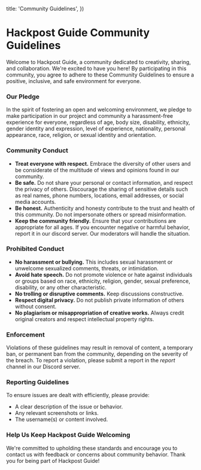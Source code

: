 
  title: 'Community Guidelines',
})

# Hackpost Guide Community Guidelines

Welcome to Hackpost Guide, a community dedicated to creativity, sharing, and collaboration. We're excited to have you here! By participating in this community, you agree to adhere to these Community Guidelines to ensure a positive, inclusive, and safe environment for everyone.

### Our Pledge

In the spirit of fostering an open and welcoming environment, we pledge to make participation in our project and community a harassment-free experience for everyone, regardless of age, body size, disability, ethnicity, gender identity and expression, level of experience, nationality, personal appearance, race, religion, or sexual identity and orientation.

### Community Conduct

- **Treat everyone with respect.** Embrace the diversity of other users and be considerate of the multitude of views and opinions found in our community.
- **Be safe.** Do not share your personal or contact information, and respect the privacy of others. Discourage the sharing of sensitive details such as real names, phone numbers, locations, email addresses, or social media accounts.
- **Be honest.** Authenticity and honesty contribute to the trust and health of this community. Do not impersonate others or spread misinformation.
- **Keep the community friendly.** Ensure that your contributions are appropriate for all ages. If you encounter negative or harmful behavior, report it in our discord server. Our moderators will handle the situation.

### Prohibited Conduct

- **No harassment or bullying.** This includes sexual harassment or unwelcome sexualized comments, threats, or intimidation.
- **Avoid hate speech.** Do not promote violence or hate against individuals or groups based on race, ethnicity, religion, gender, sexual preference, disability, or any other characteristic.
- **No trolling or disruptive comments.** Keep discussions constructive.
- **Respect digital privacy.** Do not publish private information of others without consent.
- **No plagiarism or misappropriation of creative works.** Always credit original creators and respect intellectual property rights.

### Enforcement

Violations of these guidelines may result in removal of content, a temporary ban, or permanent ban from the community, depending on the severity of the breach. To report a violation, please submit a report in the *report* channel in our Discord server.

### Reporting Guidelines

To ensure issues are dealt with efficiently, please provide:
- A clear description of the issue or behavior.
- Any relevant screenshots or links.
- The username(s) or content involved.

### Help Us Keep Hackpost Guide Welcoming

We're committed to upholding these standards and encourage you to contact us with feedback or concerns about community behavior. 
Thank you for being part of Hackpost Guide!

